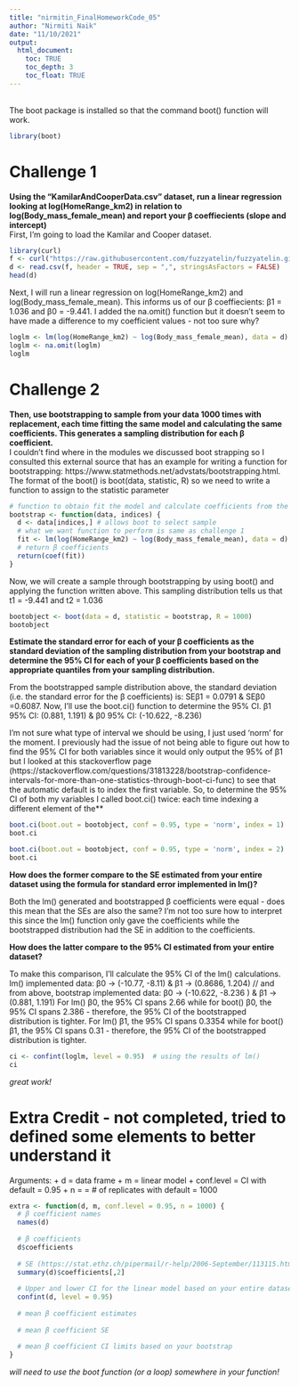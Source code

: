 ```yaml
---
title: "nirmitin_FinalHomeworkCode_05"
author: "Nirmiti Naik"
date: "11/10/2021"
output: 
  html_document:
    toc: TRUE
    toc_depth: 3
    toc_float: TRUE
---
```

<br> 
The boot package is installed so that the command boot() function will work.
```r
library(boot)
```

# **Challenge 1**
**Using the “KamilarAndCooperData.csv” dataset, run a linear regression looking at log(HomeRange_km2) in relation to log(Body_mass_female_mean) and report your β coeffiecients (slope and intercept)**
<br> 
First, I'm going to load the Kamilar and Cooper dataset.
```r
library(curl)
f <- curl("https://raw.githubusercontent.com/fuzzyatelin/fuzzyatelin.github.io/master/AN588_Fall21/KamilarAndCooperData.csv")
d <- read.csv(f, header = TRUE, sep = ",", stringsAsFactors = FALSE)
head(d)
```

Next, I will run a linear regression on log(HomeRange_km2) and log(Body_mass_female_mean). This informs us of our β coeffiecients: β1 = 1.036 and β0 = -9.441. I added the na.omit() function but it doesn't seem to have made a difference to my coefficient values - not too sure why? 
```r
loglm <- lm(log(HomeRange_km2) ~ log(Body_mass_female_mean), data = d)
loglm <- na.omit(loglm)
loglm
```

# **Challenge 2**
**Then, use bootstrapping to sample from your data 1000 times with replacement, each time fitting the same model and calculating the same coefficients. This generates a sampling distribution for each β coefficient.**
<br> 
I couldn't find where in the modules we discussed boot strapping so I consulted this external source that has an example for writing a function for bootstrapping: https://www.statmethods.net/advstats/bootstrapping.html. The format of the boot() is boot(data, statistic, R) so we need to write a function to assign to the statistic parameter
```r
# function to obtain fit the model and calculate coefficients from the data
bootstrap <- function(data, indices) {
  d <- data[indices,] # allows boot to select sample
  # what we want function to perform is same as challenge 1
  fit <- lm(log(HomeRange_km2) ~ log(Body_mass_female_mean), data = d) 
  # return β coefficients
  return(coef(fit))
}
```
Now, we will create a sample through bootstrapping by using boot() and applying the function written above. This sampling distribution tells us that t1 = -9.441 and t2 = 1.036
```r
bootobject <- boot(data = d, statistic = bootstrap, R = 1000)
bootobject
```

**Estimate the standard error for each of your β coefficients as the standard deviation of the sampling distribution from your bootstrap and determine the 95% CI for each of your β coefficients based on the appropriate quantiles from your sampling distribution.**

From the bootstrapped sample distribution above, the standard deviation (i.e. the standard error for the β coefficients) is: SEβ1 = 0.0791 & SEβ0  =0.6087. Now, I'll use the boot.ci() function to determine the 95% CI. β1 95% CI: (0.881, 1.191) & β0 95% CI: (-10.622,  -8.236)

I'm not sure what type of interval we should be using, I just used 'norm' for the moment. I previously had the issue of not being able to figure out how to find the 95% CI for both variables since it would only output the 95% of β1 but I looked at this stackoverflow page (https://stackoverflow.com/questions/31813228/bootstrap-confidence-intervals-for-more-than-one-statistics-through-boot-ci-func) to see that the automatic default is to index the first variable. So, to determine the 95% CI of both my variables I called boot.ci() twice: each time indexing a different element of the**

```r
boot.ci(boot.out = bootobject, conf = 0.95, type = 'norm', index = 1)
boot.ci

boot.ci(boot.out = bootobject, conf = 0.95, type = 'norm', index = 2)
boot.ci
```

**How does the former compare to the SE estimated from your entire dataset using the formula for standard error implemented in lm()?**

Both the lm() generated and bootstrapped β coefficients were equal - does this mean that the SEs are also the same? I'm not too sure how to interpret this since the lm() function only gave the coefficients while the bootstrapped distribution had the SE in addition to the coefficients.

**How does the latter compare to the 95% CI estimated from your entire dataset?**

To make this comparison, I'll calculate the 95% CI of the lm() calculations. lm() implemented data: β0 -> (-10.77, -8.11) & β1 -> (0.8686, 1.204) // and from above, bootstrap implemented data: β0 -> (-10.622,  -8.236 ) & β1 -> (0.881, 1.191) For lm() β0, the 95% CI spans 2.66 while for boot() β0, the 95% CI spans 2.386 - therefore, the 95% CI of the bootstrapped distribution is tighter. For lm() β1, the 95% CI spans 0.3354 while for boot() β1, the 95% CI spans 0.31 - therefore, the 95% CI of the bootstrapped distribution is tighter.

```r
ci <- confint(loglm, level = 0.95)  # using the results of lm()
ci
```

*great work!*

# **Extra Credit - not completed, tried to defined some elements to better understand it**
Arguments:
+ d = data frame
+ m = linear model
+ conf.level = CI with default = 0.95
+ n = = # of replicates with default = 1000
```r
extra <- function(d, m, conf.level = 0.95, n = 1000) {
  # β coefficient names
  names(d)
  
  # β coefficients 
  d$coefficients
  
  # SE (https://stat.ethz.ch/pipermail/r-help/2006-September/113115.html)
  summary(d)$coefficients[,2]
  
  # Upper and lower CI for the linear model based on your entire dataset
  confint(d, level = 0.95)
  
  # mean β coefficient estimates
  
  # mean β coefficient SE
  
  # mean β coefficient CI limits based on your bootstrap
}
```

*will need to use the boot function (or a loop) somewhere in your function!*